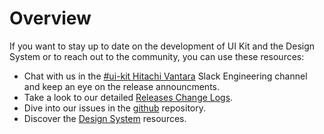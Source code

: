 
<Meta title="Community/Overview" />

# Overview

If you want to stay up to date on the development of UI Kit and the Design System or to reach out to the community, you can use these resources:

- Chat with us in the [#ui-kit Hitachi Vantara](https://hitachivantara-eng.slack.com/messages/CFY74GK6G) Slack Engineering channel and keep an eye on the release announcments.
- Take a look to our detailed [Releases Change Logs](https://github.com/lumada-design/hv-uikit-react/releases).
- Dive into our issues in the [github](https://github.com/lumada-design/hv-uikit-react/issues) repository.
- Discover the [Design System](https://hitachivantara.sharepoint.com/sites/DesignSystem/UI%20KIT/Home.aspx) resources.
